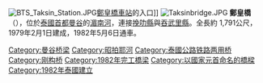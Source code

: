 [[File:BTS_Taksin_Station.JPG|thumb]][[鄭皇橋車站|鄭皇橋車站]]的入口]]
[[File:Taksinbridge.JPG|thumb]]
{{coord|13.718791|100.512543|type:landmark_region:TH_source:enwiki|display=title}}
'''鄭皇橋'''（{{thai|t=สะพานตากสิน|phon=S̄aphān tāks̄in|r=Saphan Taksin}}），位於[[泰國|泰國]][[首都|首都]][[曼谷|曼谷]]的[[湄南河|湄南河]]，連接[[挽叻縣|挽叻縣]]與[[吞武里縣|吞武里縣]]。全長約 1,791公尺，1979年2月1日建成，1982年5月6日通車。 

{{泰國小作品}}
{{建築小作品}}
{{交通小作品}}

[[Category:曼谷桥梁|Category:曼谷桥梁]]
[[Category:昭拍耶河|Category:昭拍耶河]]
[[Category:泰國公路铁路两用桥|Category:泰國公路铁路两用桥]]
[[Category:刚构桥|Category:刚构桥]]
[[Category:1982年完工橋梁|Category:1982年完工橋梁]]
[[Category:以國家元首命名的橋樑|Category:以國家元首命名的橋樑]]
[[Category:1982年泰國建立|Category:1982年泰國建立]]